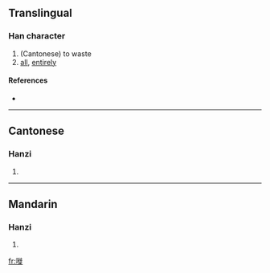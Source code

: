 ==Translingual==

===Han character===
{{Han char|rn=30|rad=口|as=11|sn=14|four=|canj=口竹人人 (RHOO)}}

# (Cantonese) to waste
# [[all]], [[entirely]]

====References====
* {{Han ref|kx=0206.201|hdz=10677.101|uh=5625|ud=22053}}

----

==Cantonese==

===Hanzi===
{{yue-hanzi|jyut=|y=saai1, saai3}}

# {{defn|Cantonese|sort=口11}}

----

==Mandarin==

===Hanzi===
{{cmn-hanzi|pin=|wg=}}

# {{defn|Mandarin|sort=口11}}

[[fr:嘥]]